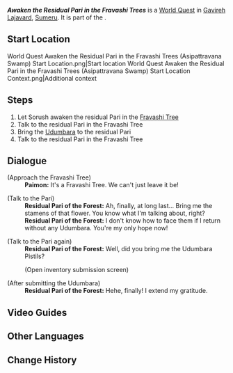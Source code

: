 {{Quest Infobox
|title         = Awaken the Residual Pari in the Fravashi Trees
|id            = 73310
|image         = World Quest Awaken the Residual Pari in the Fravashi Trees (Asipattravana Swamp).png
|type          = World
|chapter       = Pale Fire
|characters    = Paimon; Residual Pari of the Forest; Sorush; Traveler
|startLocation = Asipattravana Swamp, [[Girdle of the Sands]], [[Sumeru]]
|region        = Sumeru
|subregion     = Girdle of the Sands
|rewards       = Plume of Purifying Light*1
}}
'''''Awaken the Residual Pari in the Fravashi Trees''''' is a [[World Quest]] in [[Gavireh Lajavard]], [[Sumeru]]. It is part of the {{Quest|Pale Fire}}.

==Start Location==
<gallery>
World Quest Awaken the Residual Pari in the Fravashi Trees (Asipattravana Swamp) Start Location.png|Start location
World Quest Awaken the Residual Pari in the Fravashi Trees (Asipattravana Swamp) Start Location Context.png|Additional context
</gallery>

==Steps==
# Let Sorush awaken the residual Pari in the [[Fravashi Tree]]
# Talk to the residual Pari in the Fravashi Tree
#Bring the [[Udumbara Pistil|Udumbara]] to the residual Pari
# Talk to the residual Pari in the Fravashi Tree

==Dialogue==
{{Quest Description|The residual Pari residing within the Fravashi Trees are still trapped in obsessions of the past. It seems that Sorush can awaken them...}}
{{Transclude|Awaken the Residual Pari in the Fravashi Trees (North Tunigi Hollow 1)|first meet|section=1}}
{{Dialogue Start}}
;(Approach the Fravashi Tree)
:'''Paimon:''' It's a Fravashi Tree. We can't just leave it be!

;(Talk to the Pari)
:'''Residual Pari of the Forest:''' Ah, finally, at long last... Bring me the stamens of that flower. You know what I'm talking about, right?
:'''Residual Pari of the Forest:''' I don't know how to face them if I return without any Udumbara. You're my only hope now!

;(Talk to the Pari again)
:'''Residual Pari of the Forest:''' Well, did you bring me the Udumbara Pistils?
:;(Open inventory submission screen)
;(After submitting the Udumbara)
:'''Residual Pari of the Forest:''' Hehe, finally! I extend my gratitude.
{{Dialogue End}}
{{Transclude|Awaken the Residual Pari in the Fravashi Trees (North Tunigi Hollow 1)|first clear|section=1}}

==Video Guides==
{{EVT
|video1   = https://youtu.be/g8002TCnkBs
|caption1 = Awaken the Residual Pari in the Fravashi Trees Guide
}}

==Other Languages==
{{Other Languages|Awaken the Residual Pari in the Fravashi Trees (North Tunigi Hollow 1)}}

==Change History==
{{Change History|3.6}}